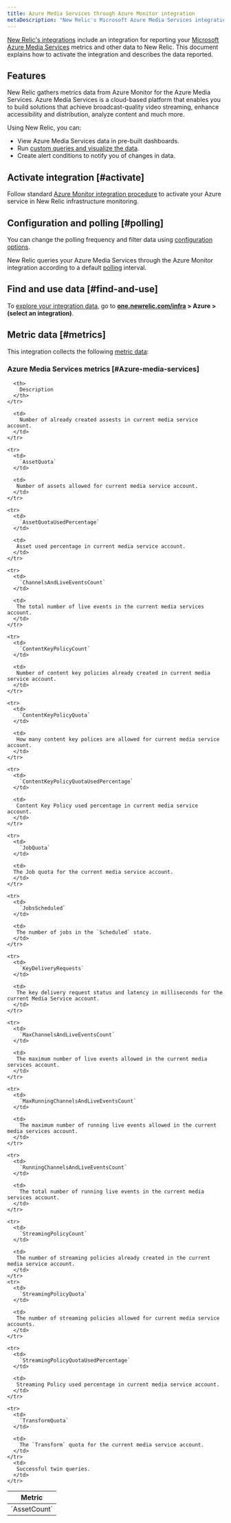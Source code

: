 ```yaml
---
title: Azure Media Services through Azure Monitor integration
metaDescription: "New Relic's Microsoft Azure Media Services integration: what data it reports and how to enable it."
---
```


[New Relic's integrations](/docs/infrastructure/integrations-getting-started/getting-started/introduction-infrastructure-integrations) include an integration for reporting your [Microsoft Azure Media Services](https://learn.microsoft.com/en-us/azure/media-services) metrics and other data to New Relic. This document explains how to activate the integration and describes the data reported.

## Features

New Relic gathers metrics data from Azure Monitor for the Azure Media Services. Azure Media Services is a cloud-based platform that enables you to build solutions that achieve broadcast-quality video streaming, enhance accessibility and distribution, analyze content and much more.

Using New Relic, you can:

* View Azure Media Services data in pre-built dashboards.
* Run [custom queries and visualize the data](/docs/infrastructure/integrations-getting-started/getting-started/use-integration-data-new-relic-insights).
* Create alert conditions to notify you of changes in data.

## Activate integration [#activate]

Follow standard [Azure Monitor integration procedure](/docs/infrastructure/microsoft-azure-integrations/azure-integrations-list/azure-monitor) to activate your Azure service in New Relic infrastructure monitoring.

## Configuration and polling [#polling]

You can change the polling frequency and filter data using [configuration options](/docs/infrastructure/microsoft-azure-integrations/azure-integrations-list/azure-monitor/#settings).

New Relic queries your Azure Media Services through the Azure Monitor integration according to a default [polling](/docs/infrastructure/microsoft-azure-integrations/azure-integrations-list/azure-monitor/#settings) interval.

## Find and use data [#find-and-use]

To [explore your integration data](/docs/infrastructure/integrations/find-use-infrastructure-integration-data), go to **[one.newrelic.com/infra](https://one.newrelic.com/infra) > Azure > (select an integration)**.

## Metric data [#metrics]

This integration collects the following [metric data](/docs/infrastructure/integrations-getting-started/getting-started/understand-integration-data-data-types#metric):

### Azure Media Services metrics [#Azure-media-services]

<table>
  <thead>
    <tr>
      <th style={{ width: "300px" }}>
        Metric
      </th>

      <th>
        Description
      </th>
    </tr>
  </thead>

  <tbody>
    <tr>
      <td>
        `AssetCount`
      </td>

      <td>
        Number of already created assests in current media service account.
      </td>
    </tr>

    <tr>
      <td>
        `AssetQuota`
      </td>

      <td>
       Number of assets allowed for current media service account.
      </td>
    </tr>

    <tr>
      <td>
        `AssetQuotaUsedPercentage`
      </td>

      <td>
       Asset used percentage in current media service account.
      </td>
    </tr>

    <tr>
      <td>
        `ChannelsAndLiveEventsCount`
      </td>

      <td>
       The total number of live events in the current media services account.
      </td>
    </tr>

    <tr>
      <td>
        `ContentKeyPolicyCount`
      </td>

      <td>
       Number of content key policies already created in current media service account.
      </td>
    </tr>

    <tr>
      <td>
        `ContentKeyPolicyQuota`
      </td>

      <td>
       How many content key polices are allowed for current media service account.
      </td>
    </tr>

    <tr>
      <td>
        `ContentKeyPolicyQuotaUsedPercentage`
      </td>

      <td>
       Content Key Policy used percentage in current media service account.
      </td>
    </tr>

    <tr>
      <td>
        `JobQuota`
      </td>

      <td>
      The Job quota for the current media service account.
      </td>
    </tr>

    <tr>
      <td>
        `JobsScheduled`
      </td>

      <td>
       The number of jobs in the `Scheduled` state.
      </td>
    </tr>

    <tr>
      <td>
        `KeyDeliveryRequests`
      </td>

      <td>
       The key delivery request status and latency in milliseconds for the current Media Service account.
      </td>
    </tr>

    <tr>
      <td>
        `MaxChannelsAndLiveEventsCount`
      </td>

      <td>
       The maximum number of live events allowed in the current media services account.
      </td>
    </tr>

    <tr>
      <td>
        `MaxRunningChannelsAndLiveEventsCount`
      </td>

      <td>
       	The maximum number of running live events allowed in the current media services account.
      </td>
    </tr>

    <tr>
      <td>
        `RunningChannelsAndLiveEventsCount`
      </td>

      <td>
       	The total number of running live events in the current media services account.
      </td>
    </tr>

    <tr>
      <td>
        `StreamingPolicyCount`
      </td>

      <td>
       The number of streaming policies already created in the current media service account.
      </td>
    </tr>
    <tr>
      <td>
        `StreamingPolicyQuota`
      </td>

      <td>
       The number of streaming policies allowed for current media service accounts.
      </td>
    </tr>

    <tr>
      <td>
        `StreamingPolicyQuotaUsedPercentage`
      </td>

      <td>
       Streaming Policy used percentage in current media service account.
      </td>
    </tr>

    <tr>
      <td>
        `TransformQuota`
      </td>

      <td>
       	The `Transform` quota for the current media service account.
      </td>
    </tr>
      <td>
       Successful twin queries.
      </td>
    </tr>
  </tbody>
</table>
